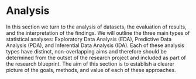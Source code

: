 # Analysis {#part-analysis}

In this section we turn to the analysis of datasets, the evaluation of results, and the interpretation of the findings. We will outline the three main types of statistical analyses: Exploratory Data Analysis (EDA), Predictive Data Analysis (PDA), and Inferential Data Analysis (IDA). Each of these analysis types have distinct, non-overlapping aims and therefore should be determined from the outset of the research project and included as part of the research blueprint. The aim of this section is to establish a clearer picture of the goals, methods, and value of each of these approaches.

<!-- Consider: adding more to do with the algorithms and the face that there is much more to continue to learn than can be covered in this introduction. -->

<!-- Points for linking chapters:
- Moving the EDA section to the beginning of the chapter as many of the exploratory methods, specifically **the descriptive methods** (frequency analyis, collocation, dispersion, etc.) are used in the predictive and inferential methods. 
- It is the case that the second part of th EDA chapter will deal with **machine learning methods**; the unsupervised variety. This would be a good intro potentially to the PDA chapter as we pick up with supervised machine learning methods.
- The **usage of data** differenly between EDA and PDA on the on the one hand and IDA on the other. In EDA and PDA the data can be used and reused more freely, as the goal is not to generalize to the population, but rather to uncover novel patterns (EDA) or to make robust predictions (PDA). In IDA the data is used to make inferences about the population, and so the data is used more conservatively.
-->
